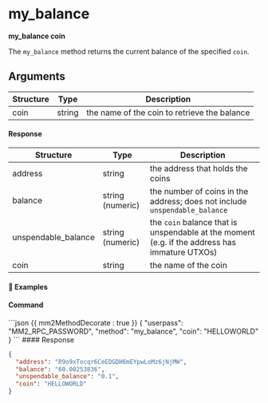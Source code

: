 
# my\_balance

**my\_balance coin**

The `my_balance` method returns the current balance of the specified `coin`.

## Arguments

| Structure | Type   | Description                                  |
| --------- | ------ | -------------------------------------------- |
| coin      | string | the name of the coin to retrieve the balance |

#### Response

| Structure           | Type             | Description                                                                                   |
| ------------------- | ---------------- | --------------------------------------------------------------------------------------------- |
| address             | string           | the address that holds the coins                                                              |
| balance             | string (numeric) | the number of coins in the address; does not include `unspendable_balance`                    |
| unspendable\_balance | string (numeric) | the `coin` balance that is unspendable at the moment (e.g. if the address has immature UTXOs) |
| coin                | string           | the name of the coin                                                                          |

#### 📌 Examples

#### Command

<CodeGroup title="" tag="POST" label="my_balance">
  ```json {{ mm2MethodDecorate : true }}
  {
    "userpass": "MM2_RPC_PASSWORD",
    "method": "my_balance",
    "coin": "HELLOWORLD"
  }
  ```
</CodeGroup>

<CollapsibleSection expandedText="Hide Response" collapsedText="Show Response">
  #### Response

  ```json
  {
    "address": "R9o9xTocqr6CeEDGDH6mEYpwLoMz6jNjMW",
    "balance": "60.00253836",
    "unspendable_balance": "0.1",
    "coin": "HELLOWORLD"
  }
  ```
</CollapsibleSection>
